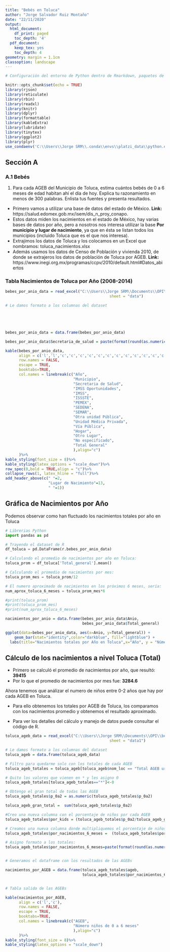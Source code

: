 ```yaml
---
title: "Bebés en Toluca"
author: "Jorge Salvador Ruiz Montaño"
date: "22/11/2020"
output:
  html_document:
    df_print: paged
    toc_depth: '4'
  pdf_document: 
    keep_tex: yes
    toc_depth: 4
geometry: margin = 1.1cm
classoption: landscape
---
```



```r

# Configuración del entorno de Python dentro de Rmarkdown, paquetes de R y salida de knitr a pdf

knitr::opts_chunk$set(echo = TRUE)
library(rjson)
library(reticulate)
library(rbin)
library(readxl)
library(knitr)
library(dplyr)
library(formattable)
library(kableExtra)
library(lubridate)
library(tinytex)
library(ggplot2)
library(plyr)
use_condaenv('C:\\Users\\Jorge SRM\\.conda\\envs\\platzi_data\\python.exe')
```

## Sección A
### A.1 Bebés

1. Para cada AGEB del Municipio de Toluca, estima cuántos bebés de 0 a 6 meses de edad habitan ahí el día de hoy. Explica tu razonamiento en menos de 300 palabras. Enlista tus fuentes y presenta resultados.        

- Primero vamos a utilizar una base de datos del estado de México. **Link:** https://salud.edomex.gob.mx/isem/dis_n_proy_conapo.
- Estos datos miden los nacimientos en el estado de México, hay varias bases de datos por año, pero a nosotros nos interesa utilizar la base **Por municipio y lugar de nacimiento**, ya que en ésta se listan todos los municipios (incluido Toluca que es el que nos interesa).
- Extrajimos los datos de Toluca y los colocamos en un Excel que nombramos: toluca_nacimientos.xlsx
- Además usamos los datos de Censo de Población y vivienda 2010, de donde se extrajeros los datos de población de Toluca por AGEB. **Link:** https://www.inegi.org.mx/programas/ccpv/2010/default.html#Datos_abiertos 

### Tabla Nacimientos de Toluca por Año (2008-2014)

```r
bebes_por_anio_data = read_excel("C:\\Users\\Jorge SRM\\Documents\\OPI\\bebes\\toluca_nacimientos.xlsx",
                                              sheet = "data")

# Le damos formato a los columnas del dataset





bebes_por_anio_data = data.frame(bebes_por_anio_data)

bebes_por_anio_data$Secretaria_de_salud = paste(format(round(as.numeric(bebes_por_anio_data$Secretaria_de_salud),digits =1), big.mark = ",", scientific = FALSE,trim=TRUE),sep = "")

kable(bebes_por_anio_data,
      align = c('l','l','c','c','c','c','c','c','c','c','c','c','c','c','c','c'),
      row.names = FALSE,
      escape = TRUE,
      booktabs=TRUE,
      col.names = linebreak(c("Año",
                              "Municipio",
                              "Secretaria de Salud",
                              "IMSS Oportunidades",
                              "IMSS",
                              "ISSSTE",
                              "PEMEX",
                              "SEDENA",
                              "SEMAR",
                              "Otra unidad Pública",
                              "Unidad Médica Privada",
                              "Vía Pública",
                              "Hogar",
                              "Otro Lugar",
                              "No especificado",
                              "Total General"
                              ),align="c")
      )%>%
kable_styling(font_size = 8)%>%
kable_styling(latex_options = "scale_down")%>%
row_spec(0,bold = TRUE,align = "c")%>%
collapse_rows(1, latex_hline = "full")%>%
add_header_above(c(" "=2,
                   "Lugar de Nacimiento"=13,
                   " "=1))


```


\newpage

## Gráfica de Nacimientos por Año

Podemos observar como han fluctuado los nacimientos totales por año en Toluca


```python

# Librerias Python
import pandas as pd

# Trayendo el dataset de R
df_toluca = pd.DataFrame(r.bebes_por_anio_data)

# Calculando el promedio de nacimientos por año en Toluca:
toluca_prom = df_toluca['Total_general'].mean()

# Calculando el promedio de nacimientos por mes:
toluca_prom_mes = toluca_prom/12

# El numero aproximado de nacimientos en los próximos 6 meses, sería:
num_aprox_toluca_6_meses = toluca_prom_mes*6

#print(toluca_prom)
#print(toluca_prom_mes)
#print(num_aprox_toluca_6_meses)

```


```r

nacimientos_por_anio = data.frame(bebes_por_anio_data$Anio,
                                  bebes_por_anio_data$Total_general)

```



```r




ggplot(data=bebes_por_anio_data, aes(x=Anio, y=Total_general)) + 
    geom_bar(stat="identity",color="darkblue", fill="lightblue") +
  labs(title="Nacimientos totales por Año en Toluca",x="Año", y = "Número de Nacimientos")


```

## Cálculo de los nacimientos a nivel Toluca (Total)

- Primero se calculó el promedio de nacimientos por año, que resultó: **39415**
- Por lo que el promedio de nacimientos por mes fue: **3284.6**

\newpage

Ahora tenemos que análizar el numero de niños entre 0-2 años que hay por cada AGEB en Toluca.

- Para ello obtenemos los totales por AGEB de Toluca, los comparamos con los nacimientos promedio y obtenemos el resultado aproximado.

- Para ver los detalles del cálculo y manejo de datos puede consultar el código de R.


```r
toluca_ageb_data = read_excel("C:\\Users\\Jorge SRM\\Documents\\OPI\\bebes\\toluca_ageb.xlsx",
                                              sheet = "data1")

# Le damos formato a los columnas del dataset
toluca_ageb = data.frame(toluca_ageb_data)

# Filtro para quedarme solo con los totales de cada AGEB
toluca_ageb_totales = toluca_ageb[toluca_ageb$nom_loc == "Total AGEB urbana",]

# Quito los valores que vienen en * y les asigno 0
toluca_ageb_totales[toluca_ageb_totales=="*"]<-0

# Obtengo el gran total de todas las AGEB
toluca_ageb_totales$p_0a2 = as.numeric(toluca_ageb_totales$p_0a2)

toluca_ageb_gran_total =  sum(toluca_ageb_totales$p_0a2)

#Creo una nueva columna con el porcentaje de niños por cada AGEB
toluca_ageb_totales$por_kids = (toluca_ageb_totales$p_0a2/toluca_ageb_gran_total)*100

# Creamos una nueva columna donde multipliquemos el porcentaje de niños por AGEB por el porcentaje de nacimientos promedio por mes, por 6 meses:
toluca_ageb_totales$por_nacimientos_6_meses =  (toluca_ageb_totales$por_kids/100)*3284*6

# Asigno formato a los totales:
toluca_ageb_totales$por_nacimientos_6_meses=paste(format(round(as.numeric(toluca_ageb_totales$por_nacimientos_6_meses),digits =1), big.mark = ",", scientific = FALSE,trim=TRUE),sep = "")


# Generamos el dataframe con los resultados de las AGEBs

nacimientos_por_AGEB = data.frame(toluca_ageb_totales$ageb,
                                  toluca_ageb_totales$por_nacimientos_6_meses)


# Tabla salida de las AGEBs

kable(nacimientos_por_AGEB,
      align = c('l','c'),
      row.names = FALSE,
      escape = TRUE,
      booktabs=TRUE,
      col.names = linebreak(c("AGEB",
                              "Número niños de 0 a 6 meses"
                              ),align="c")
      )%>%
kable_styling(font_size = 8)%>%
kable_styling(latex_options = "scale_down")



```
